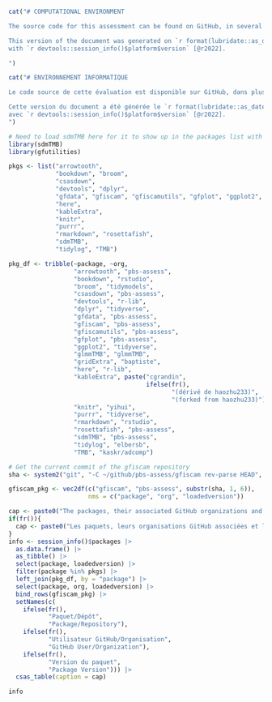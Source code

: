 ```r
cat("# COMPUTATIONAL ENVIRONMENT

The source code for this assessment can be found on GitHub, in several packages in the ````pbs-assess```` organization's repository list (Table \@ref(tab:table-env)).

This version of the document was generated on `r format(lubridate::as_date(Sys.time()), format = '%a %b %d, %Y')`
with `r devtools::session_info()$platform$version` [@r2022].

")
```

```r
cat("# ENVIRONNEMENT INFORMATIQUE

Le code source de cette évaluation est disponible sur GitHub, dans plusieurs paquets de la liste des dépôts de l'organisation ````pbs-assess```` (Tableau \@ref(tab:table-env)).

Cette version du document a été générée le `r format(lubridate::as_date(Sys.time()), format = '%a %b %d, %Y')`
avec `r devtools::session_info()$platform$version` [@r2022].
")
```

```r

# Need to load sdmTMB here for it to show up in the packages list with version number
library(sdmTMB)
library(gfutilities)

pkgs <- list("arrowtooth",
             "bookdown", "broom",
             "csasdown",
             "devtools", "dplyr",
             "gfdata", "gfiscam", "gfiscamutils", "gfplot", "ggplot2", "glmmTMB", "gridExtra",
             "here",
             "kableExtra",
             "knitr",
             "purrr",
             "rmarkdown", "rosettafish",
             "sdmTMB",
             "tidylog", "TMB")

pkg_df <- tribble(~package, ~org,
                  "arrowtooth", "pbs-assess",
                  "bookdown", "rstudio",
                  "broom", "tidymodels",
                  "csasdown", "pbs-assess",
                  "devtools", "r-lib",
                  "dplyr", "tidyverse",
                  "gfdata", "pbs-assess",
                  "gfiscam", "pbs-assess",
                  "gfiscamutils", "pbs-assess",
                  "gfplot", "pbs-assess",
                  "ggplot2", "tidyverse",
                  "glmmTMB", "glmmTMB",
                  "gridExtra", "baptiste",
                  "here", "r-lib",
                  "kableExtra", paste("cgrandin", 
                                      ifelse(fr(),
                                             "(dérivé de haozhu233)",
                                             "(forked from haozhu233)")),
                  "knitr", "yihui",
                  "purrr", "tidyverse",
                  "rmarkdown", "rstudio",
                  "rosettafish", "pbs-assess",
                  "sdmTMB", "pbs-assess",
                  "tidylog", "elbersb",
                  "TMB", "kaskr/adcomp")

# Get the current commit of the gfiscam repository
sha <- system2("git", "-C ~/github/pbs-assess/gfiscam rev-parse HEAD", wait = TRUE, stdout = TRUE)

gfiscam_pkg <- vec2df(c("gfiscam", "pbs-assess", substr(sha, 1, 6)),
                      nms = c("package", "org", "loadedversion"))

cap <- paste0("The packages, their associated GitHub organizations and package versions used for this assessment. All are R packages except for ````gfiscam```` which is an ADMB/C++ package containing the ", iscam, " implementation used in this assessment. The 'Package Version' given for ````gfiscam```` is the commit SHA on GitHub. The 'Package Version' for the R packages are what is returned when running the ````session_info()$packages```` command in R.")
if(fr()){
  cap <- paste0("Les paquets, leurs organisations GitHub associées et les versions des paquets utilisés pour cette évaluation. Tous les paquets sont des paquets R, à l'exception de ````gfiscam```` qui est un paquet ADMB/C++ contenant l'implémentation ", iscam, "utilisée dans cette évaluation. La 'Version du paquet' donnée pour ````gfiscam```` est le commit SHA sur GitHub. La 'Version du paquet' pour les paquets R est celle qui est renvoyée lors de l'exécution de la commande ````session_info()$packages```` dans R.")
}
info <- session_info()$packages |> 
  as.data.frame() |> 
  as_tibble() |> 
  select(package, loadedversion) |> 
  filter(package %in% pkgs) |> 
  left_join(pkg_df, by = "package") |>
  select(package, org, loadedversion) |> 
  bind_rows(gfiscam_pkg) |> 
  setNames(c(
    ifelse(fr(),
           "Paquet/Dépôt",
           "Package/Repository"),
    ifelse(fr(),
           "Utilisateur GitHub/Organisation",
           "GitHub User/Organization"),
    ifelse(fr(),
           "Version du paquet",
           "Package Version"))) |>
  csas_table(caption = cap)

info
```
